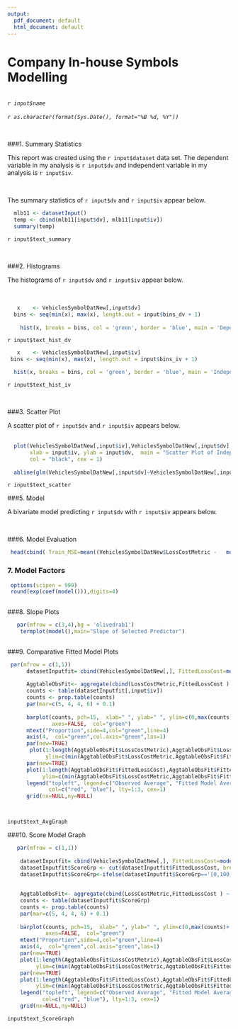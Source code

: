 ---
output:
  pdf_document: default
  html_document: default
---

 
#  Company In-house Symbols Modelling 
<br />
*`r input$name`* <br />   
*`r as.character(format(Sys.Date(), format="%B %d, %Y"))`*

<br />

###1. Summary Statistics

This report was created using the `r input$dataset` data set.  The dependent variable in my analysis is `r input$dv` and independent variable in my analysis is `r input$iv`. 

<br />

The summary statistics of `r input$dv` and `r input$iv` appear below. 
```{r summary, echo=FALSE}
  mlb11 <- datasetInput()
  temp <- cbind(mlb11[input$dv], mlb11[input$iv])
  summary(temp)
```

`r input$text_summary` 

<br />

###2. Histograms 

The histograms of `r input$dv` and `r input$iv` appear below. <br />
<br />
<br />
```{r hist_dv, echo=FALSE}
   x    <- VehiclesSymbolDatNew[,input$dv]  
  bins <- seq(min(x), max(x), length.out = input$bins_dv + 1)
 
    hist(x, breaks = bins, col = 'green', border = 'blue', main = 'Dependent Variable', xlab = input$dv)
```

`r input$text_hist_dv`

```{r hist_iv, echo=FALSE}
   x    <- VehiclesSymbolDatNew[,input$iv]  
 bins <- seq(min(x), max(x), length.out = input$bins_iv + 1)

  hist(x, breaks = bins, col = 'green', border = 'blue', main = 'Independent Variable', xlab = input$iv)
```

`r input$text_hist_iv`


<br />

###3. Scatter Plot 

A scatter plot of `r input$dv` and `r input$iv` appears below.  <br />
<br />

```{r scatter, echo=FALSE}

  plot(VehiclesSymbolDatNew[,input$iv],VehiclesSymbolDatNew[,input$dv],
       xlab = input$iv, ylab = input$dv,  main = "Scatter Plot of Independent and Dependent Variables", pch = 16, 
       col = "black", cex = 1) 
  
  abline(glm(VehiclesSymbolDatNew[,input$dv]~VehiclesSymbolDatNew[,input$iv]), col="grey", lwd = 2) 
```

`r input$text_scatter`



###5. Model

A bivariate  model predicting `r input$dv` with `r input$iv` appears below. 



<br />


###6. Model Evaluation
```{r}
 head(cbind( Train_MSE=mean((VehiclesSymbolDatNew$LossCostMetric -   model()$fitted.values)^2),AICValue=AICtweedie(model(),k=2)))
```



### 7. Model Factors

```{r}
 options(scipen = 999)
 round(exp(coef(model())),digits=4)
   
```


###8. Slope Plots

```{r}
   par(mfrow = c(3,4),bg = 'olivedrab1')
    termplot(model(),main="Slope of Selected Predictor") 
    
```


###9. Comparative Fitted Model Plots 
```{r text_AvgGraph, echo=FALSE}
 par(mfrow = c(1,1))
      datasetInputfit= cbind(VehiclesSymbolDatNew[,], FittedLossCost=model()$fitted.values)
  
      AggtableObsFit<- aggregate(cbind(LossCostMetric,FittedLossCost ) ~ VehiclesSymbolDatNew[,input$iv], data = datasetInputfit, mean)
      counts <- table(datasetInputfit[,input$iv])
      counts <- prop.table(counts)
      par(mar=c(5, 4, 4, 6) + 0.1)
      
      barplot(counts, pch=15,  xlab=" ", ylab=" ", ylim=c(0,max(counts)+.1), 
              axes=FALSE,  col="green")
      mtext("Proportion",side=4,col="green",line=4) 
      axis(4,  col="green",col.axis="green",las=1)
      par(new=TRUE)
       plot(1:length(AggtableObsFit$LossCostMetric),AggtableObsFit$LossCostMetric, col="red", type="b",pch=19,lwd=2, ylab=" ", xlab=" ",xaxt = "n",
            ylim=c(min(AggtableObsFit$LossCostMetric,AggtableObsFit$FittedLossCost),max(AggtableObsFit$LossCostMetric,AggtableObsFit$FittedLossCost)))
      par(new=TRUE)
      plot(1:length(AggtableObsFit$FittedLossCost),AggtableObsFit$FittedLossCost, col="blue", type="b",pch=18,xlab=" ", ylab=" ",lwd=2, axes=FALSE,xaxt = "n",
           ylim=c(min(AggtableObsFit$LossCostMetric,AggtableObsFit$FittedLossCost),max(AggtableObsFit$LossCostMetric,AggtableObsFit$FittedLossCost)))
      legend("topleft", legend=c("Observed Average", "Fitted Model Average"),
             col=c("red", "blue"), lty=1:3, cex=1)
      grid(nx=NULL,ny=NULL)

  
```

`input$text_AvgGraph`



###10. Score Model Graph  

```{r text_ScoreGraph, echo=FALSE}
   par(mfrow = c(1,1))
    
    datasetInputfit= cbind(VehiclesSymbolDatNew[,], FittedLossCost=model()$fitted.values)
    datasetInputfit$ScoreGrp <- cut(datasetInputfit$FittedLossCost, breaks=c(0,100,150,200,250,300,400,500,600,800,5000), right = FALSE,dig.lab=6)  
    datasetInputfit$ScoreGrp<-ifelse(datasetInputfit$ScoreGrp=='[0,100)',1,datasetInputfit$ScoreGrp)
    
    
    AggtableObsFit<- aggregate(cbind(LossCostMetric,FittedLossCost ) ~ datasetInputfit$ScoreGrp, data = datasetInputfit, mean)
    counts <- table(datasetInputfit$ScoreGrp)
    counts <- prop.table(counts)
    par(mar=c(5, 4, 4, 6) + 0.1)
    
    barplot(counts, pch=15,  xlab=" ", ylab=" ", ylim=c(0,max(counts)+.1), 
            axes=FALSE,  col="green")
    mtext("Proportion",side=4,col="green",line=4) 
    axis(4,  col="green",col.axis="green",las=1)
    par(new=TRUE)
    plot(1:length(AggtableObsFit$LossCostMetric),AggtableObsFit$LossCostMetric, col="red", type="b",pch=19,lwd=2, ylab=" ", xlab=" ",xaxt = "n",
         ylim=c(min(AggtableObsFit$LossCostMetric,AggtableObsFit$FittedLossCost),max(AggtableObsFit$LossCostMetric,AggtableObsFit$FittedLossCost)))
    par(new=TRUE)
    plot(1:length(AggtableObsFit$FittedLossCost),AggtableObsFit$FittedLossCost, col="blue", type="b",pch=18,xlab=" ", ylab=" ",lwd=2, axes=FALSE,xaxt = "n",
         ylim=c(min(AggtableObsFit$LossCostMetric,AggtableObsFit$FittedLossCost),max(AggtableObsFit$LossCostMetric,AggtableObsFit$FittedLossCost)))
    legend("topleft", legend=c("Observed Average", "Fitted Model Average"),
           col=c("red", "blue"), lty=1:3, cex=1)
    grid(nx=NULL,ny=NULL)

```

`input$text_ScoreGraph`




